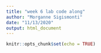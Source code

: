 ```yaml
---
title: "week 6 lab code along"
author: "Morganne Sigismonti"
date: "11/13/2020"
output: html_document
---
```


```r
knitr::opts_chunk$set(echo = TRUE)
```

